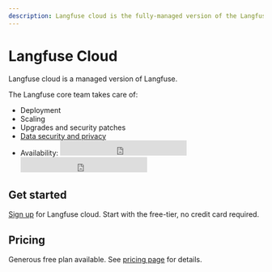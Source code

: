 ```yaml
---
description: Langfuse cloud is the fully-managed version of the Langfuse server. Start without credit card, generous free-tier.
---
```


# Langfuse Cloud

Langfuse cloud is a managed version of Langfuse.

The Langfuse core team takes care of:

- Deployment
- Scaling
- Upgrades and security patches
- [Data security and privacy](/docs/data-security-privacy)
- Availability:
  <iframe
    src="https://status.langfuse.com/badge?theme=dark"
    width="250"
    height="30"
    frameborder="0"
    className="hidden dark:inline-block -mt-1"
    style={{
      colorScheme: "light", // Fixes incompatibility with Tailwind dark mode
    }}
  ></iframe>
  <iframe
    src="https://status.langfuse.com/badge?theme=light"
    width="250"
    height="30"
    frameborder="0"
    className="inline-block dark:hidden -mt-1"
    style={{
      colorScheme: "light", // Fixes incompatibility with Tailwind dark mode
    }}
  ></iframe>

## Get started

[Sign up](https://cloud.langfuse.com/auth/sign-up) for Langfuse cloud. Start with the free-tier, no credit card required.

## Pricing

Generous free plan available. See [pricing page](/pricing) for details.
